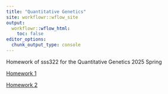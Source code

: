 ```yaml
---
title: "Quantitative Genetics"
site: workflowr::wflow_site
output:
  workflowr::wflow_html:
    toc: false
editor_options:
  chunk_output_type: console
---
```


Homework of sss322 for the Quantitative Genetics 2025 Spring

[Homework 1](HW1.html)


[Homework 2](HW2.html)
